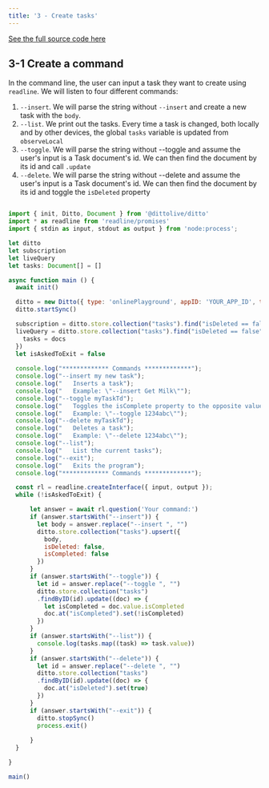 ```yaml
---
title: '3 - Create tasks'
---
```


[See the full source code here](https://github.com/getditto/samples/tree/master/tasks/nodejs)
## 3-1 Create a command

In the command line, the user can input a task they want to create using `readline`. We will listen to four different commands:

1. `--insert`. We will parse the string without `--insert` and create a new task with the `body`.
1. `--list`. We print out the tasks. Every time a task is changed, both locally and by other devices, the global `tasks` variable is updated from `observeLocal`
1. `--toggle`. We will parse the string without --toggle and assume the user's input is a Task document's id. We can then find the document by its id and call `.update`
1. `--delete`. We will parse the string without --delete and assume the user's input is a Task document's id. We can then find the document by its id and toggle the `isDeleted` property

```js

import { init, Ditto, Document } from '@dittolive/ditto'
import * as readline from 'readline/promises'
import { stdin as input, stdout as output } from 'node:process';

let ditto
let subscription
let liveQuery
let tasks: Document[] = []

async function main () {
  await init()

  ditto = new Ditto({ type: 'onlinePlayground', appID: 'YOUR_APP_ID', token: 'YOUR_TOKEN' })
  ditto.startSync()

  subscription = ditto.store.collection("tasks").find("isDeleted == false").subscribe()
  liveQuery = ditto.store.collection("tasks").find("isDeleted == false").observeLocal((docs, event) => {
    tasks = docs
  })
  let isAskedToExit = false
  
  console.log("************* Commands *************");
  console.log("--insert my new task");
  console.log("   Inserts a task");
  console.log("   Example: \"--insert Get Milk\"");
  console.log("--toggle myTaskTd");
  console.log("   Toggles the isComplete property to the opposite value");
  console.log("   Example: \"--toggle 1234abc\"");
  console.log("--delete myTaskTd");
  console.log("   Deletes a task");
  console.log("   Example: \"--delete 1234abc\"");
  console.log("--list");
  console.log("   List the current tasks");
  console.log("--exit");
  console.log("   Exits the program");
  console.log("************* Commands *************");

  const rl = readline.createInterface({ input, output });
  while (!isAskedToExit) {

      let answer = await rl.question('Your command:')
      if (answer.startsWith("--insert")) {
        let body = answer.replace("--insert ", "")
        ditto.store.collection("tasks").upsert({
          body,
          isDeleted: false,
          isCompleted: false
        })
      }
      if (answer.startsWith("--toggle")) {
        let id = answer.replace("--toggle ", "")
        ditto.store.collection("tasks")
        .findByID(id).update((doc) => {
          let isCompleted = doc.value.isCompleted
          doc.at("isCompleted").set(!isCompleted)
        })
      }
      if (answer.startsWith("--list")) {
        console.log(tasks.map((task) => task.value))
      }
      if (answer.startsWith("--delete")) {
        let id = answer.replace("--delete ", "")
        ditto.store.collection("tasks")
        .findByID(id).update((doc) => {
          doc.at("isDeleted").set(true)
        })
      }
      if (answer.startsWith("--exit")) {
        ditto.stopSync()
        process.exit()
        
      }
  }

}

main()

```   
